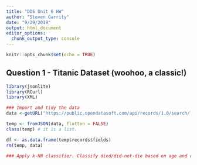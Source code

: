 ```yaml
---
title: "DDS Unit 6 HW"
author: "Steven Garrity"
date: "9/29/2019"
output: html_document
editor_options: 
  chunk_output_type: console
---
```


```r
knitr::opts_chunk$set(echo = TRUE)
```

## Question 1 - Titanic Dataset (woohoo, a classic!)
```r
library(jsonlite)
library(RCurl)
library(XML)

### Import and tidy the data
data <-getURL("https://public.opendatasoft.com/api/records/1.0/search/?dataset=titanic-passengers&rows=2000&facet=survived&facet=pclass&facet=sex&facet=age&facet=embarked")

temp <- fromJSON(data, flatten = FALSE)
class(temp) # it is a list.

df <- as.data.frame(temp$records$fields)
rm(temp, data)

### Apply k-NN classifier. Classify died/did-not-die based on age and class.




```

